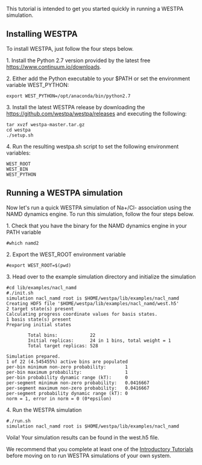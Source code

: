 This tutorial is intended to get you started quickly in running a WESTPA simulation.

== Installing WESTPA ==

To install WESTPA, just follow the four steps below.

1. Install the Python 2.7 version provided by the latest free [[Anaconda Python distribution|https://www.continuum.io/downloads]]. 

2. Either add the Python executable to your $PATH or set the environment variable WEST_PYTHON: 
<pre>export WEST_PYTHON=/opt/anaconda/bin/python2.7</pre>

3. Install the latest WESTPA release by downloading the [[tar.gz file|https://github.com/westpa/westpa/releases]] and executing the following: 
<pre>tar xvzf westpa-master.tar.gz
cd westpa
./setup.sh </pre>

4. Run the resulting westpa.sh script to set the following environment variables: 
<pre>WEST_ROOT
WEST_BIN
WEST_PYTHON</pre>

== Running a WESTPA simulation ==

Now let's run a quick WESTPA simulation of Na+/Cl- association using the NAMD dynamics engine. To run this simulation, follow the four steps below. 

1. Check that you have the binary for the NAMD dynamics engine in your PATH variable
<pre>#which namd2</pre>

2. Export the WEST_ROOT environment variable
<pre>#export WEST_ROOT=$(pwd)</pre>

3. Head over to the example simulation directory and initialize the simulation

<pre>#cd lib/examples/nacl_namd
#./init.sh
simulation nacl_namd root is $HOME/westpa/lib/examples/nacl_namd
Creating HDF5 file '$HOME/westpa/lib/examples/nacl_namd/west.h5'
2 target state(s) present
Calculating progress coordinate values for basis states.
1 basis state(s) present
Preparing initial states

        Total bins:            22
        Initial replicas:      24 in 1 bins, total weight = 1
        Total target replicas: 528

Simulation prepared.
1 of 22 (4.545455%) active bins are populated
per-bin minimum non-zero probability:       1
per-bin maximum probability:                1
per-bin probability dynamic range (kT):     0
per-segment minimum non-zero probability:   0.0416667
per-segment maximum non-zero probability:   0.0416667
per-segment probability dynamic range (kT): 0
norm = 1, error in norm = 0 (0*epsilon)</pre>

4. Run the WESTPA simulation

<pre>#./run.sh
simulation nacl_namd root is $HOME/westpa/lib/examples/nacl_namd</pre>
Voila! Your simulation results can be found in the west.h5 file. 

We recommend that you complete at least one of the [[WESTPA Tutorials|Introductory Tutorials]] before moving on to run WESTPA simulations of your own system. 

